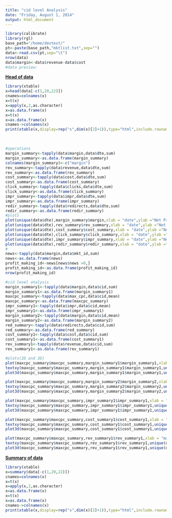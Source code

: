 ```yaml
---
title: "cid level Analysis"
date: "Friday, August 1, 2014"
output: html_document
---
```


```r
library(calibrate)
library(rgl)
base_path="/home/devtest/"
pt<-paste(base_path,"mktlist.txt",sep="")
data<-read.csv(pt,sep="\t")
nrow(data)
data$margin<-data$revenue-data$cost
#data preview:
```

<p><b><u> Head of data</u></b></p>
```r
library(xtable)
x=head(data[-c(1,20,22)])
cnames=colnames(x)
x=t(x)
x=apply(x,2,as.character)
x=as.data.frame(x)
x=t(x)
x=as.data.frame(x)
cnames->colnames(x)
print(xtable(x,display=rep("s",dim(x)[2]+1)),type="html",include.rownames=FALSE)
```
<br/>

```r
#operations
margin_summary<-tapply(data$margin,data$dte,sum)
margin_summary<-as.data.frame(margin_summary)
colnames(margin_summary)<-c("margin")
rev_summary<-tapply(data$revenue,data$dte,sum)
rev_summary<-as.data.frame(rev_summary)
cost_summary<-tapply(data$cost,data$dte,sum)
cost_summary<-as.data.frame(cost_summary)
click_summary<-tapply(data$clicks,data$dte,sum)
click_summary<-as.data.frame(click_summary)
impr_summary<-tapply(data$impr,data$dte,sum)
impr_summary<-as.data.frame(impr_summary)
redir_summary<-tapply(data$redirects,data$dte,sum)
redir_summary<-as.data.frame(redir_summary)
#plots
plot(unique(data$dte),margin_summary$margin,xlab = "date",ylab ="Net Profit",main="Profit per Date analysis",col="blue",cex.axis=0.5);grid(col="goldenrod4")
plot(unique(data$dte),rev_summary$rev_summary,xlab = "date",ylab ="Net Revenue",main="Revenue per Date analysis",col="blue",cex.axis=0.5);grid(col="goldenrod4")
plot(unique(data$dte),cost_summary$cost_summary,xlab = "date",ylab ="Net Cost",main="Cost per Date analysis",col="blue",cex.axis=0.5);grid(col="goldenrod4")
plot(unique(data$dte),click_summary$click_summary,xlab = "date",ylab ="Net Clicks",main="Click per Date analysis",col="blue",cex.axis=0.5);grid(col="goldenrod4")
plot(unique(data$dte),impr_summary$impr_summary,xlab = "date",ylab ="Net Impressions",main="Impression per Date analysis",col="blue",cex.axis=0.5);grid(col="goldenrod4")
plot(unique(data$dte),redir_summary$redir_summary,xlab = "date",ylab ="Net Redirects",main="Redirects per Date analysis",col="blue",cex.axis=0.5);grid(col="goldenrod4")
#
news<-tapply(data$margin,data$mkt_id,sum)
news<-as.data.frame(news)
profit_making_id<-news[news$news >0,]
profit_making_id<-as.data.frame(profit_making_id)
nrow(profit_making_id)

#cid level analysis
margin_summary1<-tapply(data$margin,data$cid,sum)
margin_summary1<-as.data.frame(margin_summary1)
maxcpc_summary<-tapply(data$max_cpc,data$cid,mean)
maxcpc_summary<-as.data.frame(maxcpc_summary)
impr_summary1<-tapply(data$impr,data$cid,mean)
impr_summary1<-as.data.frame(impr_summary1)
margin_summary2<-tapply(data$margin,data$cid,mean)
margin_summary2<-as.data.frame(margin_summary2)
red_summary<-tapply(data$redirects,data$cid,sum)
red_summary<-as.data.frame(red_summary)
cost_summary1<-tapply(data$cost,data$cid,sum)
cost_summary1<-as.data.frame(cost_summary1)
rev_summary1<-tapply(data$revenue,data$cid,sum)
rev_summary1<-as.data.frame(rev_summary1)

#plots(2D and 3D)
plot(maxcpc_summary$maxcpc_summary,margin_summary1$margin_summary1,xlab = "max_cpc",ylab ="Sum of margin",main="sum of Margin vs max_cpc per cid analysis",cex.axis =  0.5);grid(col="goldenrod4")
textxy(maxcpc_summary$maxcpc_summary,margin_summary1$margin_summary1,unique(data$cid),col="red")
plot3d(maxcpc_summary$maxcpc_summary,margin_summary1$margin_summary1,unique(data$cid), col="red",xlab = "max_cpc",ylab = "Sum of margin",zlab = "cid" ,size=3)

plot(maxcpc_summary$maxcpc_summary,margin_summary2$margin_summary2,xlab = "max_cpc",ylab ="Mean margin",main="Mean Margin vs max_cpc per cid analysis",cex.axis =  0.5);grid(col="goldenrod4")
textxy(maxcpc_summary$maxcpc_summary,margin_summary2$margin_summary2,unique(data$cid),col="red")
plot3d(maxcpc_summary$maxcpc_summary,margin_summary2$margin_summary2,unique(data$cid), col="red",xlab = "max_cpc",ylab = "Mean margin",zlab = "cid" ,size=3)

plot(maxcpc_summary$maxcpc_summary,impr_summary1$impr_summary1,xlab = "max_cpc",ylab ="Sum of impressions",main="Sum of Impressions vs max_cpc per cid analysis",cex.axis =  0.5);grid(col="goldenrod4")
textxy(maxcpc_summary$maxcpc_summary,impr_summary1$impr_summary1,unique(data$cid),col="red")
plot3d(maxcpc_summary$maxcpc_summary,impr_summary1$impr_summary1,unique(data$cid), col="red",xlab = "max_cpc",ylab = "Sum of impressions",zlab = "cid" ,size=3)

plot(maxcpc_summary$maxcpc_summary,cost_summary1$cost_summary1,xlab = "max_cpc",ylab ="Sum of cost incurred",main="Sum of Cost vs max_cpc per cid analysis",cex.axis =  0.5);grid(col="goldenrod4")
textxy(maxcpc_summary$maxcpc_summary,cost_summary1$cost_summary1,unique(data$cid),col="red")
plot3d(maxcpc_summary$maxcpc_summary,cost_summary1$cost_summary1,unique(data$cid), col="red",xlab = "max_cpc",ylab = "Sum of cost incurred",zlab = "cid" ,size=3)

plot(maxcpc_summary$maxcpc_summary,rev_summary1$rev_summary1,xlab = "max_cpc",ylab ="Sum of Revenue",main="Sum of Revenue vs max_cpc per cid analysis",cex.axis =  0.5);grid(col="goldenrod4")
textxy(maxcpc_summary$maxcpc_summary,rev_summary1$rev_summary1,unique(data$cid),col="red")
plot3d(maxcpc_summary$maxcpc_summary,rev_summary1$rev_summary1,unique(data$cid), col="red",xlab = "max_cpc",ylab = "Sum of Revenue",zlab = "cid" ,size=3)
```


<p><b><u> Summary of  data</u></b></p>
```r
library(xtable)
x=summary(data[-c(1,20,22)])
cnames=colnames(x)
x=t(x)
x=apply(x,2,as.character)
x=as.data.frame(x)
x=t(x)
x=as.data.frame(x)
cnames->colnames(x)
print(xtable(x,display=rep("s",dim(x)[2]+1)),type="html",include.rownames=FALSE)
```
<br/>
